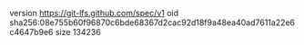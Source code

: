 version https://git-lfs.github.com/spec/v1
oid sha256:08e755b60f96870c6bde68367d2cac92d18f9a48ea40ad7611a22e6c4647b9e6
size 134236
